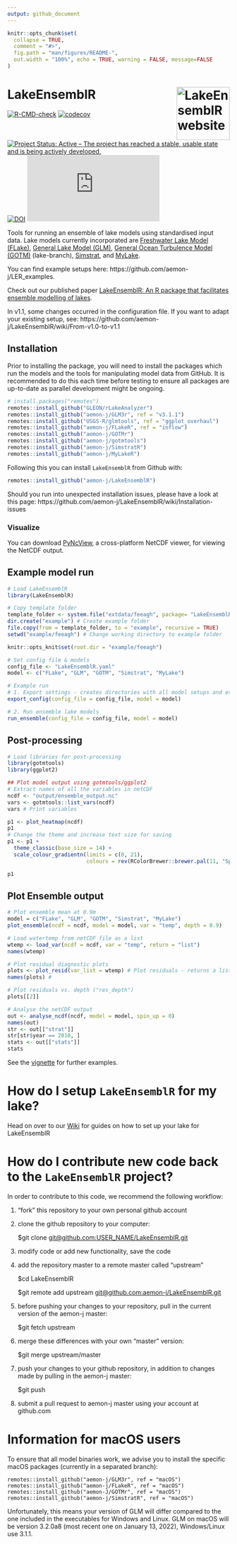 ```yaml
---
output: github_document
---
```


<!-- README.md is generated from README.Rmd. Please edit that file -->

```r
knitr::opts_chunk$set(
  collapse = TRUE,
  comment = "#>",
  fig.path = "man/figures/README-",
  out.width = "100%", echo = TRUE, warning = FALSE, message=FALSE
)
```

# LakeEnsemblR <a href="https://aemon-j.github.io/LakeEnsemblR/"><img src="man/figures/logo.png" alt="LakeEnsemblR website" align="right" height="120"/></a>

<!-- badges: start -->
[![R-CMD-check](https://github.com/aemon-j/LakeEnsemblR/workflows/R-CMD-check/badge.svg)](https://github.com/aemon-j/LakeEnsemblR/actions) [![codecov](https://codecov.io/github/aemon-j/LakeEnsemblR/branch/master/graphs/badge.svg)](https://codecov.io/github/aemon-j/LakeEnsemblR/) [![Project Status: Active – The project has reached a stable, usable state and is being actively developed.](https://www.repostatus.org/badges/latest/active.svg)](https://www.repostatus.org/#active)
[![DOI](https://zenodo.org/badge/217581132.svg)](https://zenodo.org/badge/latestdoi/217581132)
[![Citation Badge](https://api.juleskreuer.eu/citation-badge.php?doi=10.1016/j.envsoft.2021.105101)](https://juleskreuer.eu/projekte/citation-badge/)
<!-- badges: end -->

Tools for running an ensemble of lake models using standardised input data. Lake models currently incorporated are [Freshwater Lake Model (FLake)](http://www.flake.igb-berlin.de/), [General Lake Model (GLM)](http://aed.see.uwa.edu.au/research/models/GLM/), [General Ocean Turbulence Model (GOTM)](https://gotm.net/) (lake-branch), [Simstrat](https://www.eawag.ch/en/department/surf/projects/simstrat/), and [MyLake](https://github.com/biogeochemistry/MyLake_public).

You can find example setups here: https://github.com/aemon-j/LER_examples.

Check out our published paper [LakeEnsemblR: An R package that facilitates ensemble modelling of lakes](https://doi.org/10.1016/j.envsoft.2021.105101).

In v1.1, some changes occurred in the configuration file. If you want to adapt your existing setup, see: https://github.com/aemon-j/LakeEnsemblR/wiki/From-v1.0-to-v1.1
  

## Installation

Prior to installing the package, you will need to install the packages which run the models and the tools for manipulating model data from GitHub. It is recommended to do this each time before testing to ensure all packages are up-to-date as parallel development might be ongoing.

``` r
# install.packages("remotes")
remotes::install_github("GLEON/rLakeAnalyzer")
remotes::install_github("aemon-j/GLM3r", ref = "v3.1.1")
remotes::install_github("USGS-R/glmtools", ref = "ggplot_overhaul")
remotes::install_github("aemon-j/FLakeR", ref = "inflow")
remotes::install_github("aemon-j/GOTMr")
remotes::install_github("aemon-j/gotmtools")
remotes::install_github("aemon-j/SimstratR")
remotes::install_github("aemon-j/MyLakeR")
```

Following this you can install `LakeEnsemblR` from Github with:

``` r
remotes::install_github("aemon-j/LakeEnsemblR")
```

Should you run into unexpected installation issues, please have a look at this page: https://github.com/aemon-j/LakeEnsemblR/wiki/Installation-issues

### Visualize

You can download [PyNcView](http://sourceforge.net/projects/pyncview/), a cross-platform NetCDF viewer, for viewing the NetCDF output.

## Example model run

```r

# Load LakeEnsemblR
library(LakeEnsemblR)

# Copy template folder
template_folder <- system.file("extdata/feeagh", package= "LakeEnsemblR")
dir.create("example") # Create example folder
file.copy(from = template_folder, to = "example", recursive = TRUE)
setwd("example/feeagh") # Change working directory to example folder

```

```r
knitr::opts_knit$set(root.dir = "example/feeagh")
```

```r

# Set config file & models
config_file <- "LakeEnsemblR.yaml"
model <- c("FLake", "GLM", "GOTM", "Simstrat", "MyLake")

# Example run
# 1. Export settings - creates directories with all model setups and exports settings from the LER configuration file
export_config(config_file = config_file, model = model)

# 2. Run ensemble lake models
run_ensemble(config_file = config_file, model = model)
```


## Post-processing

```r

# Load libraries for post-processing
library(gotmtools)
library(ggplot2)

## Plot model output using gotmtools/ggplot2
# Extract names of all the variables in netCDF
ncdf <- "output/ensemble_output.nc"
vars <- gotmtools::list_vars(ncdf)
vars # Print variables

p1 <- plot_heatmap(ncdf)
p1
# Change the theme and increase text size for saving
p1 <- p1 +
  theme_classic(base_size = 14) + 
  scale_colour_gradientn(limits = c(0, 21),
                         colours = rev(RColorBrewer::brewer.pal(11, "Spectral")))

p1

```

## Plot Ensemble output

```r
# Plot ensemble mean at 0.9m
model = c("FLake", "GLM", "GOTM", "Simstrat", "MyLake")
plot_ensemble(ncdf = ncdf, model = model, var = "temp", depth = 0.9)

# Load watertemp from netCDF file as a list
wtemp <- load_var(ncdf = ncdf, var = "temp", return = "list")
names(wtemp)

# Plot residual diagnostic plots
plots <- plot_resid(var_list = wtemp) # Plot residuals - returns a list of plots
names(plots) #

# Plot residuals vs. depth ("res_depth")
plots[[2]]

# Analyse the netCDF output
out <- analyse_ncdf(ncdf, model = model, spin_up = 0)
names(out)
str <- out[["strat"]]
str[str$year == 2010, ]
stats <- out[["stats"]]
stats
```

See the [vignette](https://github.com/aemon-j/LakeEnsemblR/blob/master/vignettes/LakeEnsemblR_vignette.pdf) for further examples.


# How do I setup `LakeEnsemblR` for my lake?

Head on over to our [Wiki](https://github.com/aemon-j/LakeEnsemblR/wiki) for guides on how to set up your lake for LakeEnsemblR

# How do I contribute new code back to the `LakeEnsemblR` project?

In order to contribute to this code, we recommend the following workflow:

1.  "fork" this repository to your own personal github account

2.  clone the github repository to your computer:

    $git clone <git@github.com:USER_NAME/LakeEnsemblR.git>

3.  modify code or add new functionality, save the code

4.  add the repository master to a remote master called "upstream"

    $cd LakeEnsemblR

    $git remote add upstream <git@github.com:aemon-j/LakeEnsemblR.git>

5.  before pushing your changes to your repository, pull in the current version of the aemon-j master:

    $git fetch upstream

6.  merge these differences with your own "master" version:

    $git merge upstream/master

7.  push your changes to your github repository, in addition to changes made by pulling in the aemon-j master:

    $git push

8.  submit a pull request to aemon-j master using your account at github.com


# Information for macOS users

To ensure that all model binaries work, we advise you to install the specific macOS packages (currently in a separated branch):
```
remotes::install_github("aemon-j/GLM3r", ref = "macOS")
remotes::install_github("aemon-j/FLakeR", ref = "macOS")
remotes::install_github("aemon-J/GOTMr", ref = "macOS")
remotes::install_github("aemon-j/SimstratR", ref = "macOS")
```

Unfortunately, this means your version of GLM will differ compared to the one included in the executables for Windows and Linux. GLM on macOS will be version 3.2.0a8 (most recent one on January 13, 2022), Windows/Linux use 3.1.1. 
